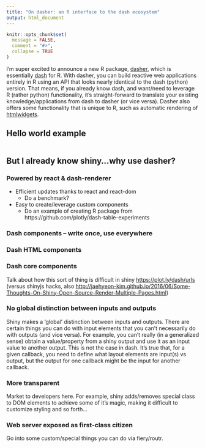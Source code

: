 ```yaml
---
title: "On dasher: an R interface to the dash ecosystem"
output: html_document
---
```


```r
knitr::opts_chunk$set(
  message = FALSE,
  comment = "#>",
  collapse = TRUE
)
```

I'm super excited to announce a new R package, [dasher](https://github.com/plotly/dasher), which is essentially  [dash](https://plot.ly/dash/) for R. With dasher, you can build reactive web applications entirely in R using an API that looks nearly identical to the dash (python) version. That means, if you already know dash, and want/need to leverage R (rather python) functionality, it's straight-forward to translate your existing knowledge/applications from dash to dasher (or vice versa). Dasher also offers some functionality that is unique to R, such as automatic rendering of [htmlwidgets](http://www.htmlwidgets.org/).

## Hello world example

```r

```

## But I already know shiny...why use dasher?

### Powered by react & dash-renderer

* Efficient updates thanks to react and react-dom
  * Do a benchmark?
* Easy to create/leverage custom components
  * Do an example of creating R package from https://github.com/plotly/dash-table-experiments
  
### Dash components -- write once, use everywhere


### Dash HTML components

### Dash core components

Talk about how this sort of thing is difficult in shiny <https://plot.ly/dash/urls> (versus shinyjs hacks, also <http://jaehyeon-kim.github.io/2016/06/Some-Thoughts-On-Shiny-Open-Source-Render-Multiple-Pages.html>)

### No global distinction between inputs and outputs

Shiny makes a 'global' distinction between inputs and outputs. There are certain things you can do with input elements that you can't necessarily do with outputs (and vice versa). For example, you can't really (in a generalized sense) obtain a value/property from a shiny output and use it as an input value to another output. This is not the case in dash. It's true that, for a given callback, you need to define what layout elements are input(s) vs output, but the output for one callback might be the input for another callback. 

### More transparent

Market to developers here. For example, shiny adds/removes special class to DOM elements to achieve some of it's magic, making it difficult to customize styling and so forth...


### Web server exposed as first-class citizen

Go into some custom/special things you can do via fiery/routr.








